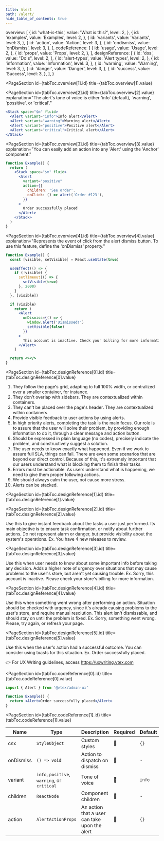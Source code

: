 ```yaml
---
title: Alert
path: /alert/
hide_table_of_contents: true
---
```



  overview: [
    {
      id: 'what-is-this',
      value: 'What is this?',
      level: 2,
    },
    {
      id: 'examples',
      value: 'Examples',
      level: 2,
    },
    {
      id: 'variants',
      value: 'Variants',
      level: 3,
    },
    {
      id: 'action',
      value: 'Action',
      level: 3,
    },
    {
      id: 'ondismiss',
      value: 'onDismiss',
      level: 3,
    },
  ],
  codeReference: [
    {
      id: 'usage',
      value: 'Usage',
      level: 2,
    },
    {
      id: 'props',
      value: 'Props',
      level: 2,
    },
  ],
  designReference: [
    {
      id: 'dos',
      value: "Do's",
      level: 2,
    },
    {
      id: 'alert-types',
      value: 'Alert types',
      level: 2,
    },
    {
      id: 'information',
      value: 'Information',
      level: 3,
    },
    {
      id: 'warning',
      value: 'Warning',
      level: 3,
    },
    {
      id: 'danger',
      value: 'Danger',
      level: 3,
    },
    {
      id: 'success',
      value: 'Success',
      level: 3,
    },
  ],
}

<Page toc={tabToc} hasTabs>
<Panel id="overview">

<IntroSection
  id={tabToc.overview[0].id}
  title={tabToc.overview[0].value}
  description="Alerts are notifications of mild to high priority. They may inform the user about events they should know, or explain a problem and point out a solution. They may be triggered by a user action or not."
/>

<PageSection
  id={tabToc.overview[1].id}
  title={tabToc.overview[1].value}
>

<PageSection
  id={tabToc.overview[2].id}
  title={tabToc.overview[2].value}
  explanation="The alert's tone of voice is either 'info' (default), 'warning', 'possitive', or 'critical'."
>

```jsx live
<Stack space="$m" fluid>
  <Alert variant="info">Info alert</Alert>
  <Alert variant="warning">Warning alert</Alert>
  <Alert variant="positive">Positive alert</Alert>
  <Alert variant="critical">Critical alert</Alert>
</Stack>
```

</PageSection >

<PageSection
  id={tabToc.overview[3].id}
  title={tabToc.overview[3].value}
  explanation="You can easily add an action into any 'Alert' using the 'Anchor' component."
>

```jsx live
function Example() {
  return (
    <Stack space="$m" fluid>
      <Alert
        variant="positive"
        action={{
          children: 'See order',
          onClick: () => alert('Order #123'),
        }}
      >
        Order successfully placed
      </Alert>
    </Stack>
  )
}
```

</PageSection>

<PageSection
  id={tabToc.overview[4].id}
  title={tabToc.overview[4].value}
  explanation="Represents the event of click from the alert dismiss button. To use this feature, define the 'onDismiss' property."
>

```jsx live
function Example() {
  const [visible, setVisible] = React.useState(true)

  useEffect(() => {
    if (!visible) {
      setTimeout(() => {
        setVisible(true)
      }, 2000)
    }
  }, [visible])

  if (visible)
    return (
      <Alert
        onDismiss={() => {
          window.alert('Dismissed!')
          setVisible(false)
        }}
      >
        This account is inactive. Check your billing for more information.
      </Alert>
    )

  return <></>
}
```

</PageSection>
</PageSection>

</Panel>

<Panel id="designReference">

<PageSection
  id={tabToc.designReference[0].id}
  title={tabToc.designReference[0].value}
>

1. They follow the page's grid, adapting to full 100% width, or centralized over a smaller container, for instance.
2. They don't overlap with sidebars. They are contextualized within containers.
3. They can't be placed over the page's header. They are contextualized within containers.
4. Provide visible feedback to user actions by using alerts.
5. In high priority alerts, completing the task is the main focus. Our role is to assure that the user will solve their problem, by providing enough information to do it, through a clear message and action button.
6. Should be expressed in plain language (no codes), precisely indicate the problem, and constructively suggest a solution.
7. The user needs to know exactly what happened. Even if we work to assure full SLA, things can fail. There are even some scenarios that are beyond our direct control. Because of this, it's extremely important that our users understand what is blocking them to finish their tasks.
8. Errors must be actionable. As users understand what is happening, we need to give them proper following actions.
9. We should always calm the user, not cause more stress.
10. Alerts can be stacked.

</PageSection>

<PageSection
  id={tabToc.designReference[1].id}
  title={tabToc.designReference[1].value}
>

<PageSection
  id={tabToc.designReference[2].id}
  title={tabToc.designReference[2].value}
>

Use this to give instant feedback about the tasks a user just performed. Its main objective is to ensure task confirmation, or notify about further actions.
Do not represent alarm or danger, but provide visibility about the system's operations. Ex. You have 4 new releases to review.

</PageSection>

<PageSection
  id={tabToc.designReference[3].id}
  title={tabToc.designReference[3].value}
>

Use this when user needs to know about some important info before taking any decision. Adds a higher note of urgency over situations that may cause problems to the user's store, but aren't yet causing trouble.
Ex. Sorry, this account is inactive. Please check your store's billing for more information.

</PageSection>

<PageSection
  id={tabToc.designReference[4].id}
  title={tabToc.designReference[4].value}
>

Use this when something went wrong after performing an action. Situation should be checked with urgency, since it's already causing problems to the user's store, and require manual resolution. This alert isn't dismissable, and should stay on until the problem is fixed.
Ex. Sorry, something went wrong. Please, try again, or refresh your page.

</PageSection>

<PageSection
  id={tabToc.designReference[5].id}
  title={tabToc.designReference[5].value}
>

Use this when the user's action had a successful outcome. You can consider using toasts for this situation.
Ex. Order successfully placed.

</PageSection>

👉 For UX Writing guidelines, access https://uxwriting.vtex.com

</PageSection>

</Panel>
<Panel id="codeReference">

<PageSection
  id={tabToc.codeReference[0].id}
  title={tabToc.codeReference[0].value}
>

```jsx isStatic
import { Alert } from '@vtex/admin-ui'

function Example() {
  return <Alert>Order successfully placed</Alert>
}
```

</PageSection>

<PageSection
  id={tabToc.codeReference[1].id}
  title={tabToc.codeReference[1].value}
>

| Name      | Type                                         | Description                                   | Required | Default |
| --------- | -------------------------------------------- | --------------------------------------------- | -------- | ------- |
| csx       | `StyleObject`                                | Custom styles                                 | 🚫       | `{}`    |
| onDismiss | `() => void`                                 | Action to dispatch on dismiss                 | 🚫       | -       |
| variant   | `info`, `positive`, `warning`, or `critical` | Tone of voice                                 | 🚫       | `info`  |
| children  | `ReactNode`                                  | Component children                            | 🚫       | -       |
| action    | `AlertActionProps`                           | An action that a user can take upon the alert | 🚫       | `{}`    |

</PageSection>
</Panel>
</Page>
